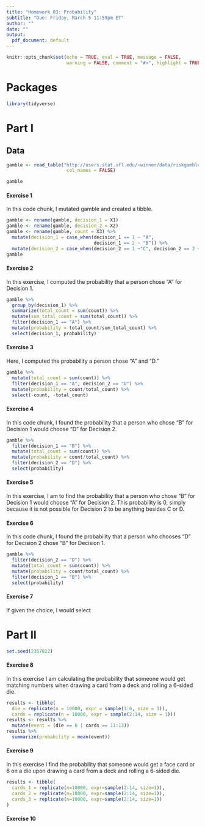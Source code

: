 ```yaml
---
title: "Homework 03: Probability"
subtitle: "Due: Friday, March 5 11:59pm ET"
author: ""
date: ""
output:
  pdf_document: default
---
```


```r
knitr::opts_chunk$set(echo = TRUE, eval = TRUE, message = FALSE, 
                      warning = FALSE, comment = "#>", highlight = TRUE)
```

# Packages

```r
library(tidyverse)
```

# Part I

## Data

```r
gamble <- read_table("http://users.stat.ufl.edu/~winner/data/riskgamble.dat",
                      col_names = FALSE)

gamble
```



#### Exercise 1

In this code chunk, I mutated gamble and created a tibble. 

```r
gamble <- rename(gamble, decision_1 = X1)
gamble <- rename(gamble, decision_2 = X2)
gamble <- rename(gamble, count = X3) %>%
  mutate(decision_1 = case_when(decision_1 == 1 ~ "A",
                                decision_1 == 2 ~ "B")) %>%
  mutate(decision_2 = case_when(decision_2 == 1 ~"C", decision_2 == 2 ~"D"))
gamble
```


#### Exercise 2

In this exercise, I computed the probability that a person chose "A" for 
Decision 1. 


```r
gamble %>%
  group_by(decision_1) %>%
  summarize(total_count = sum(count)) %>%
  mutate(sum_total_count = sum(total_count)) %>%
  filter(decision_1 == "A") %>%
  mutate(probability = total_count/sum_total_count) %>%
  select(decision_1, probability)
```

#### Exercise 3

Here, I computed the probability a person chose "A" and "D."


```r
gamble %>%
  mutate(total_count = sum(count)) %>%
  filter(decision_1 == "A", decision_2 == "D") %>%
  mutate(probability = count/total_count) %>%
  select(-count, -total_count)
```


#### Exercise 4

In this code chunk, I found the probability that a person who chose "B" for 
Decision 1 would choose "D" for Decision 2.

```r
gamble %>%
  filter(decision_1 == "B") %>%
  mutate(total_count = sum(count)) %>%
  mutate(probability = count/total_count) %>%
  filter(decision_2 == "D") %>%
  select(probability)
```


#### Exercise 5

In this exercise, I am to find the probability that a person who chose "B" for 
Decision 1 would choose "A" for Decision 2. This probability is 0, simply 
because it is not possible for Decision 2 to be anything besides C or D. 

#### Exercise 6

In this code chunk, I found the probability that a person who chooses "D" for 
Decision 2 chose "B" for Decision 1.

```r
gamble %>%
  filter(decision_2 == "D") %>%
  mutate(total_count = sum(count)) %>%
  mutate(probability = count/total_count) %>%
  filter(decision_1 == "B") %>%
  select(probability)
```


#### Exercise 7

If given the choice, I would select 

# Part II


```r
set.seed(2357822)
```

#### Exercise 8
In this exercise I am calculating the probability that someone would get 
matching numbers when drawing a card from a deck and rolling a 6-sided die. 



```r

results <- tibble(
  die = replicate(n = 10000, expr = sample(1:6, size = 1)),
  cards = replicate(n = 10000, expr = sample(2:14, size = 1)))
results <- results %>%
  mutate(event = (die == 6 | cards == 11:13))
results %>%
  summarize(probability = mean(event))

```



#### Exercise 9
In this exercise I find the probability that someone would get a face card or 
6 on a die upon drawing a card from a deck and rolling a 6-sided die. 
```r
results <- tibble(
  cards_1 = replicate(n=10000, expr=sample(2:14, size=1)),
  cards_2 = replicate(n=10000, expr=sample(2:14, size=1)),
  cards_3 = replicate(n=10000, expr=sample(2:14, size=1))
)
```


#### Exercise 10
```r

```


